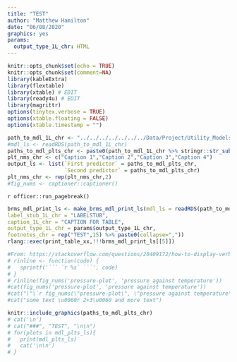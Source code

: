 ```yaml
---
title: "TEST"
author: "Matthew Hamilton"
date: "06/08/2020"
graphics: yes
params:
  output_type_1L_chr: HTML
---
```


```r
knitr::opts_chunk$set(echo = TRUE)
knitr::opts_chunk$set(comment=NA)
library(kableExtra)
library(flextable)
library(xtable) # EDIT
library(ready4u) # EDIT
library(magrittr)
options(tinytex.verbose = TRUE)
options(xtable.floating = FALSE)
options(xtable.timestamp = "")
```

```r
path_to_mdl_1L_chr <- "../../../../../../../Data/Project/Utility_Models/PHQ9_CLL_TFN.RDS" #PHQ9_GSN_LOG.RDS
#mdl_ls <- readRDS(path_to_mdl_1L_chr)
paths_to_mdl_plts_chr <- paste0(path_to_mdl_1L_chr %>% stringr::str_sub(end=-5), paste0("_",c("coefs","hetg", "dnst","sctr_plt"),".png"))
plt_nms_chr <- c("Caption 1","Caption 2","Caption 3","Caption 4")
output_ls <- list(`First predictor` = paths_to_mdl_plts_chr,
                  `Second predictor` = paths_to_mdl_plts_chr)
plt_nms_chr <- rep(plt_nms_chr,2)
#fig_nums <- captioner::captioner()
```


`r officer::run_pagebreak()`
\newpage

<!-- \blandscape -->

```r
brms_mdl_print_ls <- make_brms_mdl_print_ls(mdl_ls = readRDS(path_to_mdl_1L_chr),
label_stub_1L_chr = "LABELSTUB",
caption_1L_chr = "CAPTION FOR TABLE",
output_type_1L_chr = params$output_type_1L_chr,
footnotes_chr = rep("TEST",15) %>% paste0(collapse=",")) 
rlang::exec(print_table_xx,!!!brms_mdl_print_ls[[5]])
```

<!-- \elandscape -->
<!-- \newpage -->
```r
#From: https://stackoverflow.com/questions/20409172/how-to-display-verbatim-inline-r-code-with-backticks-using-rmarkdown
# rinline <- function(code) { 
#   sprintf('``` `r %s` ```', code)
# }
# rinline(fig_nums('pressure-plot', 'pressure against temperature'))
#cat(fig_nums('pressure-plot', 'pressure against temperature'))
#cat("\"\`r fig_nums(\"pressure-plot\", \"pressure against temperature\")\`\"")
#cat("some text \u0060r 2+3\u0060 and more text")
```

<!-- `r fig_nums("lab1", display = "cite")` -->
 
```r
knitr::include_graphics(paths_to_mdl_plts_chr)
# cat('\n')
# cat("###", "TEST", "\n\n")
# for(plots in mdl_plts_ls){
#   print(mdl_plts_ls)
#   cat('\n\n')
# }
```
